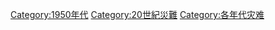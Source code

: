 [[Category:1950年代|Category:1950年代]]
[[Category:20世紀災難|Category:20世紀災難]]
[[Category:各年代灾难|Category:各年代灾难]]